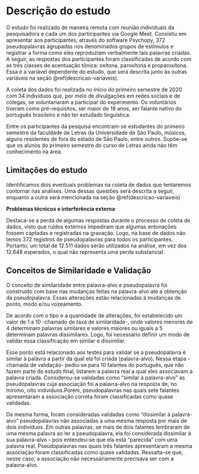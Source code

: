 # Descrição do estudo {#descricao-estudo}

O estudo foi realizado de maneira remota com reunião individuais da pesquisadora 
e cada um dos participantes via Google Meet. Consistiu em apresentar
aos participantes, através do software Psychopy, 372 pseudopalavras agrupadas nos
denominados grupos de estímulos e registrar a forma como eles reproduziam verbalmente
tais palavras criadas.
A seguir, as respostas dos participantes foram classificadas de acordo com as três
classes de acentuação tônica: oxítona, paroxítona e proparoxítona. Essa é a variável
dependente do estudo, que será descrita junto às outras variáveis na seção
\@ref(descricao-variaveis).

A coleta dos dados foi realizada no início do primeiro semestre de 2020 com 34
indivíduos que, por meio de divulgações em redes sociais e de colegas, se
voluntariaram a participar do experimento. Os voluntários tiveram como pré-requisitos,
ser maior de 18 anos, ser falante nativo do português brasileiro e não ter estudado
linguística. 

Entre os participantes da pesquisa encontram-se estudantes do primeiro semestre da
faculdade de Letras da Universidade de São Paulo, músicos, alguns residentes de fora 
do estado de São Paulo, entre outros. Supõe-se que os alunos do primeiro semestre 
do curso de Letras ainda não têm conhecimento na área. 

## Limitações do estudo

Identificamos dois eventuais problemas na coleta de dados que tentaremos contornar 
nas análises. Uma dessas questões será descrita a seguir, enquanto a outra será mencionada na seção \@ref(descricao-variaveis)

__Problemas técnicos e interferência externa__: 

Destaca-se a perda de algumas respostas durante o processo de coleta de dados,
visto que ruídos externos impediram que algumas entonações fossem captadas e 
registradas na gravação. Logo, na base de dados não temos 372 registros de 
pseudopalavras para todos os participantes. Portanto, um total de 12.511 dados serão
utilizados na análise, em vez dos 12.648 esperados, o qual não representa uma perda 
substancial. 


## Conceitos de Similaridade e Validação

O conceito de similaridade entre palavra-alvo e pseudopalavra foi construído com base nas mudanças feitas na palavra-alvo até a obtenção da pseudopalavra. Essas alterações estão relacionadas à mudanças de ponto, modo e/ou vozeamento.

De acordo com o tipo e a quantidade de alterações, foi estabelecido um valor de 1 a 10 -chamado de taxa de similaridade-, onde valores menores de 4 determinam palavras similares e valores maiores ou iguais a 5 determinam palavras dissimilares. Logo, foi necessário definir um modo de validar essa classificação em similar e dissimilar. 

Esse ponto está relacionado aos testes para validar se a pseudopalavra é similar 
à palavra a partir da qual ela foi criada (palavra-alvo). Nessa etapa -chamada de 
validação- pediu-se para 10 falantes do português, que não fazem parte do estudo final,
listarem a palavra real a qual eles associavam a palavra criada. Considerou-se 
validadas como "similar à palavra-alvo" as pseudopalavras cuja associação foi a palavra-alvo na resposta de, no mínimo, oito indivíduos.Porém, pseudopalavras nas quais sete falantes apresentaram a associação correta foram classificadas como quase validadas.  
  
Da mesma forma, foram consideradas validadas como "dissimilar à palavra-alvo" pseudopalavras não associadas a uma mesma resposta por mais de dois indivíduos. Em outras palavras, se mais de dois falantes lembraram de uma mesma palavra ao ler a pseudopalavra, ela foi considerada dissimilar à sua palavra-alvo - pois entendeu-se que ela está "parecida" com uma palavra real. Pseudopalavras nas quais três falantes apresentaram a mesma associação foram classificadas como quase validadas. Ressalta-se que, nesse caso, a associação não necessariamente precisava ser com a palavra-alvo.



